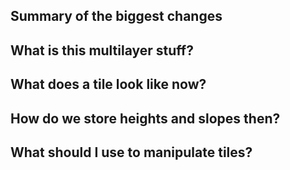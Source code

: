 ==Summary of the biggest changes==

==What is this multilayer stuff?==
==What does a tile look like now?==
==How do we store heights and slopes then?==
==What should I use to manipulate tiles?==